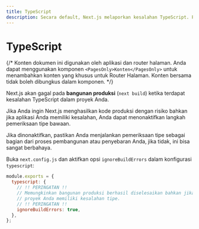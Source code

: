 ```yaml
---
title: TypeScript
description: Secara default, Next.js melaporkan kesalahan TypeScript. Pelajari cara menonaktifkan perilaku ini di sini.
---
```


# TypeScript

{/* Konten dokumen ini digunakan oleh aplikasi dan router halaman. Anda dapat menggunakan komponen `<PagesOnly>Konten</PagesOnly>` untuk menambahkan konten yang khusus untuk Router Halaman. Konten bersama tidak boleh dibungkus dalam komponen. */}

Next.js akan gagal pada **bangunan produksi** (`next build`) ketika terdapat kesalahan TypeScript dalam proyek Anda.

Jika Anda ingin Next.js menghasilkan kode produksi dengan risiko bahkan jika aplikasi Anda memiliki kesalahan, Anda dapat menonaktifkan langkah pemeriksaan tipe bawaan.

Jika dinonaktifkan, pastikan Anda menjalankan pemeriksaan tipe sebagai bagian dari proses pembangunan atau penyebaran Anda, jika tidak, ini bisa sangat berbahaya.

Buka `next.config.js` dan aktifkan opsi `ignoreBuildErrors` dalam konfigurasi `typescript`:

```js filename="next.config.js"
module.exports = {
  typescript: {
    // !! PERINGATAN !!
    // Memungkinkan bangunan produksi berhasil diselesaikan bahkan jika
    // proyek Anda memiliki kesalahan tipe.
    // !! PERINGATAN !!
    ignoreBuildErrors: true,
  },
};
```
